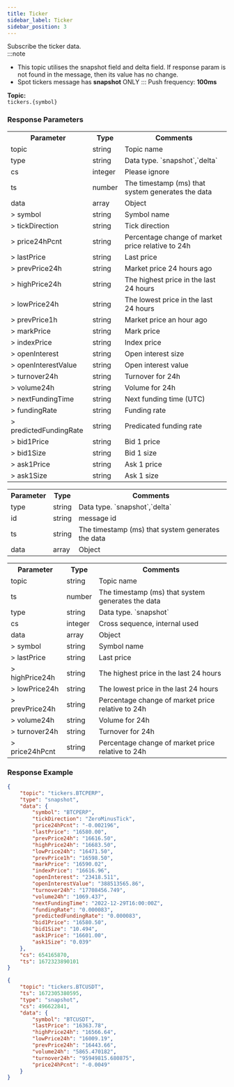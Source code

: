 ```yaml
---
title: Ticker
sidebar_label: Ticker
sidebar_position: 3
---
```



Subscribe the ticker data.<br/>
:::note
* This topic utilises the snapshot field and delta field. If response param is not found in the message, then its value has no change.
* Spot tickers message has **snapshot** ONLY
:::
Push frequency: **100ms**

**Topic:**<br/>
`tickers.{symbol}`

### Response Parameters
<Tabs>
    <TabItem value="future" label="Linear|Inverse" default>
        <table border="0.8">
            <tr>
                <th>Parameter</th><th>Type</th><th>Comments</th>
            </tr>
            <tr>
                <td>topic</td><td>string</td><td>Topic name</td>
            </tr>
            <tr>
                <td>type</td><td>string</td><td>Data type. `snapshot`,`delta`</td>
            </tr>
            <tr>
                <td>cs</td><td>integer</td><td>Please ignore</td>
            </tr>
            <tr>
                <td>ts</td><td>number</td><td>The timestamp (ms) that system generates the data</td>
            </tr>
            <tr>
                <td>data</td><td>array</td><td>Object</td>
            </tr>
            <tr>
                <td>> symbol</td><td>string</td><td>Symbol name </td>
            </tr>
            <tr>
                <td>> tickDirection</td><td>string</td><td>Tick direction </td>
            </tr>
            <tr>
                <td>> price24hPcnt</td><td>string</td><td>Percentage change of market price relative to 24h </td>
            </tr>
            <tr>
                <td>> lastPrice</td><td>string</td><td>Last price </td>
            </tr>
            <tr>
                <td>> prevPrice24h</td><td>string</td><td>Market price 24 hours ago </td>
            </tr>
            <tr>
                <td>> highPrice24h</td><td>string</td><td>The highest price in the last 24 hours </td>
            </tr>
            <tr>
                <td>> lowPrice24h</td><td>string</td><td>The lowest price in the last 24 hours </td>
            </tr>
            <tr>
                <td>> prevPrice1h</td><td>string</td><td>Market price an hour ago </td>
            </tr>
            <tr>
                <td>> markPrice</td><td>string</td><td>Mark price </td>
            </tr>
            <tr>
                <td>> indexPrice</td><td>string</td><td>Index price </td>
            </tr>
            <tr>
                <td>> openInterest</td><td>string</td><td>Open interest size </td>
            </tr>
            <tr>
                <td>> openInterestValue</td><td>string</td><td>Open interest value </td>
            </tr>
            <tr>
                <td>> turnover24h</td><td>string</td><td>Turnover for 24h </td>
            </tr>
            <tr>
                <td>> volume24h</td><td>string</td><td>Volume for 24h </td>
            </tr>
            <tr>
                <td>> nextFundingTime</td><td>string</td><td>Next funding time (UTC) </td>
            </tr>
            <tr>
                <td>> fundingRate</td><td>string</td><td>Funding rate </td>
            </tr>
            <tr>
                <td>> predictedFundingRate</td><td>string</td><td>Predicated funding rate </td>
            </tr>
            <tr>
                <td>> bid1Price</td><td>string</td><td>Bid 1 price </td>
            </tr>
            <tr>
                <td>> bid1Size</td><td>string</td><td>Bid 1 size </td>
            </tr>
            <tr>
                <td>> ask1Price</td><td>string</td><td>Ask 1 price </td>
            </tr>
            <tr>
                <td>> ask1Size</td><td>string</td><td>Ask 1 size </td>
            </tr>
        </table>
    </TabItem>


<TabItem value="option" label="Option">
    <table border="0.8">
        <tr>
            <th>Parameter</th><th>Type</th><th>Comments</th>
        </tr>
        <tr>
            <td>type</td><td>string</td><td>Data type. `snapshot`,`delta`</td>
        </tr>
        <tr>
            <td>id</td><td>string</td><td>message id</td>
        </tr>
        <tr>
            <td>ts</td><td>string</td><td>The timestamp (ms) that system generates the data</td>
        </tr>
        <tr>
            <td>data</td><td>array</td><td>Object</td>
        </tr>
    </table>
</TabItem>

<TabItem value="spot" label="Spot">
    <table border="0.8">
        <tr>
            <th>Parameter</th><th>Type</th><th>Comments</th>
        </tr>
        <tr>
            <td>topic</td><td>string</td><td>Topic name</td>
        </tr>
        <tr>
            <td>ts</td><td>number</td><td>The timestamp (ms) that system generates the data</td>
        </tr>
        <tr>
            <td>type</td><td>string</td><td>Data type. `snapshot`</td>
        </tr>
        <tr>
            <td>cs</td><td>integer</td><td>Cross sequence, internal used</td>
        </tr>
        <tr>
            <td>data</td><td>array</td><td>Object</td>
        </tr>
        <tr>
            <td>> symbol</td><td>string</td><td>Symbol name </td>
        </tr>
        <tr>
            <td>> lastPrice</td><td>string</td><td>Last price </td>
        </tr>
        <tr>
            <td>> highPrice24h</td><td>string</td><td>The highest price in the last 24 hours </td>
        </tr>
        <tr>
            <td>> lowPrice24h</td><td>string</td><td>The lowest price in the last 24 hours </td>
        </tr>
        <tr>
            <td>> prevPrice24h</td><td>string</td><td>Percentage change of market price relative to 24h </td>
        </tr>
        <tr>
            <td>> volume24h</td><td>string</td><td>Volume for 24h </td>
        </tr>
        <tr>
            <td>> turnover24h</td><td>string</td><td>Turnover for 24h </td>
        </tr>
        <tr>
            <td>> price24hPcnt</td><td>string</td><td>Percentage change of market price relative to 24h </td>
        </tr>
    </table>
</TabItem>
</Tabs>

### Response Example

<Tabs>
<TabItem value="ws-linear" label="Linear">

```json
{
    "topic": "tickers.BTCPERP",
    "type": "snapshot",
    "data": {
        "symbol": "BTCPERP",
        "tickDirection": "ZeroMinusTick",
        "price24hPcnt": "-0.002196",
        "lastPrice": "16580.00",
        "prevPrice24h": "16616.50",
        "highPrice24h": "16683.50",
        "lowPrice24h": "16471.50",
        "prevPrice1h": "16598.50",
        "markPrice": "16590.02",
        "indexPrice": "16616.96",
        "openInterest": "23418.511",
        "openInterestValue": "388513565.86",
        "turnover24h": "17708456.749",
        "volume24h": "1069.437",
        "nextFundingTime": "2022-12-29T16:00:00Z",
        "fundingRate": "0.000083",
        "predictedFundingRate": "0.000083",
        "bid1Price": "16580.50",
        "bid1Size": "10.494",
        "ask1Price": "16601.00",
        "ask1Size": "0.039"
    },
    "cs": 654165870,
    "ts": 1672323890101
}
```

</TabItem>

<TabItem value="ws-spot" label="Spot">

```json
{
    "topic": "tickers.BTCUSDT",
    "ts": 1672305380595,
    "type": "snapshot",
    "cs": 496622841,
    "data": {
        "symbol": "BTCUSDT",
        "lastPrice": "16363.78",
        "highPrice24h": "16566.64",
        "lowPrice24h": "16009.19",
        "prevPrice24h": "16443.66",
        "volume24h": "5865.470182",
        "turnover24h": "95949815.680875",
        "price24hPcnt": "-0.0049"
    }
}
```

</TabItem>
</Tabs>
